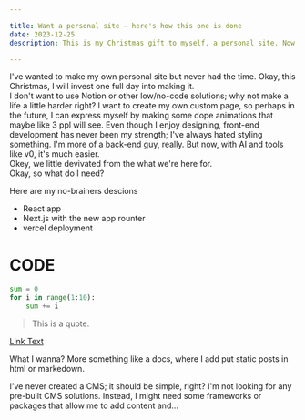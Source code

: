 ```yaml
---

title: Want a personal site — here's how this one is done
date: 2023-12-25
description: This is my Christmas gift to myself, a personal site. Now I'll tell you how to create one for yourself.

---
```


I've wanted to make my own personal site but never had the time. Okay, this Christmas, I will invest one full day into making it. 
<br />
I don't want to use Notion or other low/no-code solutions; why not make a life a little harder right? 
I want to create my own custom page, so perhaps in the future, I can express myself by making some dope animations that maybe like 3 ppl will see.
Even though I enjoy designing, front-end development has never been my strength; I've always hated styling something. I'm more of a back-end guy, really. 
But now, with AI and tools like v0, it's much easier.
<br />
Okey, we little devivated from the what we're here for.
<br />
Okay, so what do I need? 

Here are my no-brainers descions
+ React app
+ Next.js with the new app rounter
+ vercel deployment


# CODE

```python
sum = 0
for i in range(1:10):
    sum += i
```

> This is a quote.

[Link Text](URL)


What I wanna?
More something like a docs, where I add put static posts in html or markedown.

I've never created a CMS; it should be simple, right? I'm not looking for any pre-built CMS solutions. Instead, I might need some frameworks or packages that allow me to add content and...

